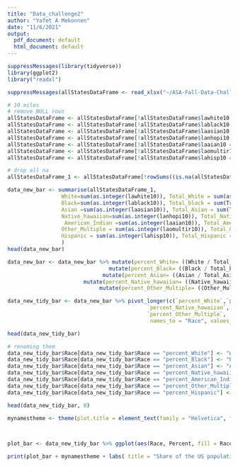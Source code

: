 ```yaml
---
title: "Data_challenge2"
author: "Yafet A Mekonnen"
date: "11/6/2021"
output:
  pdf_document: default
  html_document: default
---
```


```r
suppressMessages(library(tidyverse))
library(ggplot2)
library("readxl")

```


```r
suppressMessages(allStatesDataFrame <- read_xlsx("~/ASA-Fall-Data-Challenge-2021/data/This is Statistics Fall Data Challenge 2021 Dataset_ Food Access Research Atlas Data 2019-ASAFDC 2021.xlsx", 3))

```


```r
# 10 miles 
# remove NULL rows 
allStatesDataFrame <- allStatesDataFrame[!allStatesDataFrame$lawhite10 == "NULL", ]  # white
allStatesDataFrame <- allStatesDataFrame[!allStatesDataFrame$lablack10 == "NULL", ]  # black
allStatesDataFrame <- allStatesDataFrame[!allStatesDataFrame$laasian10 == "NULL", ]  # asian
allStatesDataFrame <- allStatesDataFrame[!allStatesDataFrame$lanhopi10 == "NULL", ]  # Native Hawaiian and Other Pacific Islander
allStatesDataFrame <- allStatesDataFrame[!allStatesDataFrame$laaian10 == "NULL", ]  # American Indian and Alaska Native
allStatesDataFrame <- allStatesDataFrame[!allStatesDataFrame$laomultir10 == "NULL", ] # Other/Multiple race
allStatesDataFrame <- allStatesDataFrame[!allStatesDataFrame$lahisp10 == "NULL", ] # Hispanic or Latino 

```

```r
# drop all na 
allStatesDataFrame_1 <- allStatesDataFrame[!rowSums((is.na(allStatesDataFrame))),]
```


```r
data_new_bar <- summarise(allStatesDataFrame_1, 
                 White=sum(as.integer(lawhite10)), Total_White = sum(as.integer(TractWhite)), 
                 Black=sum(as.integer(lablack10)), Total_black = sum(TractBlack), 
                 Asian =sum(as.integer(laasian10)), Total_Asian = sum(TractAsian),
                 Native_hawaiian=sum(as.integer(lanhopi10)), Total_Native_hawaiian = sum(TractNHOPI),
                  American_Indian =sum(as.integer(laaian10)), Total_American_Indian = sum(TractAIAN),
                 Other_Multiple = sum(as.integer(laomultir10)), Total_Other_Multiple = sum(TractOMultir),  
                 Hispanic = sum(as.integer(lahisp10)), Total_Hispanic = sum(TractHispanic)
                 )
head(data_new_bar)

```

```r
data_new_bar <- data_new_bar %>% mutate(percent_White= ((White / Total_White) * 100)) %>% 
                                mutate(percent_Black= ((Black / Total_black) * 100))  %>%                             
                              mutate(percent_Asian= ((Asian / Total_Asian) * 100)) %>%
                        mutate(percent_Native_hawaiian= ((Native_hawaiian / Total_Native_hawaiian) * 100))  %>%                             mutate(percent_American_Indian= ((American_Indian / Total_American_Indian) * 100)) %>%
                             mutate(percent_Other_Multiple= ((Other_Multiple / Total_Other_Multiple) * 100))  %>%                                mutate(percent_Hispanic= ((Hispanic / Total_Hispanic) * 100))
```


```r
data_new_tidy_bar <- data_new_bar %>% pivot_longer(c(`percent_White`,`percent_Black`, `percent_Asian`,    
                                            `percent_Native_hawaiian`, `percent_American_Indian`,     
                                            `percent_Other_Multiple`, `percent_Hispanic`,), 
                                             names_to = "Race", values_to = "Percent")

```

```r
head(data_new_tidy_bar)
```

```r
# renaming them 
data_new_tidy_bar$Race[data_new_tidy_bar$Race == "percent_White"] <- "White"
data_new_tidy_bar$Race[data_new_tidy_bar$Race == "percent_Black"] <- "Black"
data_new_tidy_bar$Race[data_new_tidy_bar$Race == "percent_Asian"] <- "Asian"
data_new_tidy_bar$Race[data_new_tidy_bar$Race == "percent_Native_hawaiian"] <- "Native Hawaiian"
data_new_tidy_bar$Race[data_new_tidy_bar$Race == "percent_American_Indian"] <- "American Indian"
data_new_tidy_bar$Race[data_new_tidy_bar$Race == "percent_Other_Multiple"] <- "Other/Multiple"
data_new_tidy_bar$Race[data_new_tidy_bar$Race == "percent_Hispanic"] <- "Hispanic"

head(data_new_tidy_bar, 8)

```



```r
mynamestheme <- theme(plot.title = element_text(family = "Helvetica", face = "bold", size = (10)), legend.position = "none")

                      
```



```r
plot_bar <- data_new_tidy_bar %>% ggplot(aes(Race, Percent, fill = Race,pos)) + geom_col() #+ scale_x_discrete(guide = guide_axis(n.dodge = 2))

```

```r
print(plot_bar + mynamestheme + labs( title = "Share of the US population that is 10 or more miles away from a supermarket", y = "Percentage for the Nation") + ggsave("ggplot_with_overlapping_axis_text_wide.png", width=8, height = 4))
```



